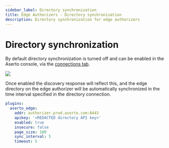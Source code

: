 ```yaml
---
sidebar_label: Directory synchronization
title: Edge Authorizers - Directory synchronization
description: Directory synchronization for edge authorizers
---
```


# Directory synchronization

By default directory synchronization is turned off and can be enabled in the Aserto console, via the [connections tab](https://console.aserto.com/ui/connections).

<img src="/enable-directory.png" />

Once enabled the discovery response will reflect this, and the edge directory on the edge authorizer will be automatically synchronized in the time interval specified in the directory connection.

```yaml
plugins:
  aserto_edge:
    addr: authorizer.prod.aserto.com:8443
    apikey: '<REDACTED directory API key>'
    enabled: true
    insecure: false
    page_size: 100
    sync_interval: 5
    timeout: 5
```
